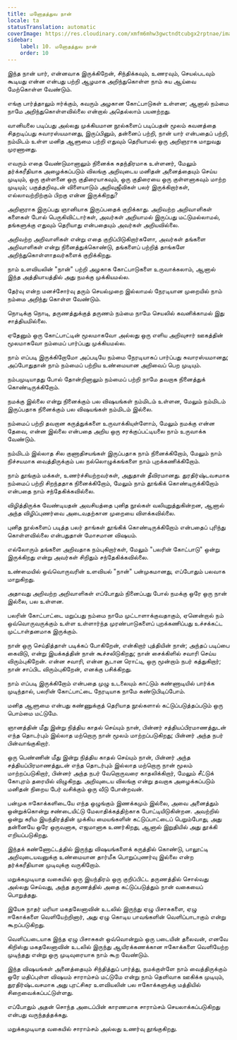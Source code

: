 ```yaml
---
title: மனோதத்துவ நான்
locale: ta
statusTranslation: automatic
coverImage: https://res.cloudinary.com/xmfm6mhw3gwctndtcubgx2rptnae/image/upload/v1741354419/small_cover_la_gran_rebelion_28716e29d2.webp
sidebar:
    label: 10. மனோதத்துவ நான்
    order: 10
---
```

இந்த நான் யார், என்னவாக இருக்கிறேன், சிந்திக்கவும், உணரவும், செயல்படவும் கூடியது என்ன என்பது பற்றி ஆழமாக அறிந்துகொள்ள நாம் சுய ஆய்வை மேற்கொள்ள வேண்டும்.

எங்கு பார்த்தாலும் ஈர்க்கும், கவரும் அழகான கோட்பாடுகள் உள்ளன; ஆனால் நம்மை நாமே அறிந்துகொள்ளவில்லை என்றால் அதெல்லாம் பயனற்றது.

வானியலை படிப்பது அல்லது முக்கியமான நூல்களைப் படிப்பதன் மூலம் கவனத்தை சிதறடிப்பது சுவாரஸ்யமானது, இருப்பினும், தன்னைப் பற்றி, நான் யார் என்பதைப் பற்றி, நம்மிடம் உள்ள மனித ஆளுமை பற்றி எதுவும் தெரியாமல் ஒரு அறிஞராக மாறுவது முரணானது.

எவரும் எதை வேண்டுமானாலும் நினைக்க சுதந்திரமாக உள்ளனர், மேலும் தர்க்கரீதியாக அழைக்கப்படும் விலங்கு அறிவுடைய மனிதன் அனைத்தையும் செய்ய முடியும், ஒரு குள்ளனை ஒரு குதிரையாகவும், ஒரு குதிரையை ஒரு குள்ளனாகவும் மாற்ற முடியும்; பகுத்தறிவுடன் விளையாடும் அறிவுஜீவிகள் பலர் இருக்கிறார்கள், எல்லாவற்றிற்கும் பிறகு என்ன இருக்கிறது?

அறிஞராக இருப்பது ஞானியாக இருப்பதைக் குறிக்காது. அறிவற்ற அறிவாளிகள் களைகள் போல் பெருகிவிட்டார்கள், அவர்கள் அறியாமல் இருப்பது மட்டுமல்லாமல், தங்களுக்கு எதுவும் தெரியாது என்பதையும் அவர்கள் அறியவில்லை.

அறிவற்ற அறிவாளிகள் என்று எதை குறிப்பிடுகிறார்களோ, அவர்கள் தங்களை அறிவாளிகள் என்று நினைத்துக்கொண்டு, தங்களைப் பற்றித் தாங்களே அறிந்துகொள்ளாதவர்களைக் குறிக்கிறது.

நாம் உளவியலின் "நான்" பற்றி அழகாக கோட்பாடுகளை உருவாக்கலாம், ஆனால் இந்த அத்தியாயத்தில் அது நமக்கு முக்கியமல்ல.

தேர்வு என்ற மனச்சோர்வு தரும் செயல்முறை இல்லாமல் நேரடியான முறையில் நாம் நம்மை அறிந்து கொள்ள வேண்டும்.

நொடிக்கு நொடி, தருணத்துக்குத் தருணம் நம்மை நாமே செயலில் கவனிக்காமல் இது சாத்தியமில்லை.

ஏதேனும் ஒரு கோட்பாட்டின் மூலமாகவோ அல்லது ஒரு எளிய அறிவுசார் ஊகத்தின் மூலமாகவோ நம்மைப் பார்ப்பது முக்கியமல்ல.

நாம் எப்படி இருக்கிறோமோ அப்படியே நம்மை நேரடியாகப் பார்ப்பது சுவாரஸ்யமானது; அப்போதுதான் நாம் நம்மைப் பற்றிய உண்மையான அறிவைப் பெற முடியும்.

நம்பமுடியாதது போல் தோன்றினாலும் நம்மைப் பற்றி நாமே தவறாக நினைத்துக் கொண்டிருக்கிறோம்.

நமக்கு இல்லை என்று நினைக்கும் பல விஷயங்கள் நம்மிடம் உள்ளன, மேலும் நம்மிடம் இருப்பதாக நினைக்கும் பல விஷயங்கள் நம்மிடம் இல்லை.

நம்மைப் பற்றி தவறான கருத்துக்களை உருவாக்கியுள்ளோம், மேலும் நமக்கு என்ன தேவை, என்ன இல்லை என்பதை அறிய ஒரு சரக்குப்பட்டியலை நாம் உருவாக்க வேண்டும்.

நம்மிடம் இல்லாத சில குணாதிசயங்கள் இருப்பதாக நாம் நினைக்கிறோம், மேலும் நாம் நிச்சயமாக வைத்திருக்கும் பல நல்லொழுக்கங்களை நாம் புறக்கணிக்கிறோம்.

நாம் தூங்கும் மக்கள், உணர்ச்சியற்றவர்கள், அதுதான் தீவிரமானது. துரதிர்ஷ்டவசமாக நம்மைப் பற்றி சிறந்ததாக நினைக்கிறோம், மேலும் நாம் தூங்கிக் கொண்டிருக்கிறோம் என்பதை நாம் சந்தேகிக்கவில்லை.

விழித்திருக்க வேண்டியதன் அவசியத்தை புனித நூல்கள் வலியுறுத்துகின்றன, ஆனால் அந்த விழிப்புணர்வை அடைவதற்கான முறையை விளக்கவில்லை.

புனித நூல்களைப் படித்த பலர் தாங்கள் தூங்கிக் கொண்டிருக்கிறோம் என்பதைப் புரிந்து கொள்ளவில்லை என்பதுதான் மோசமான விஷயம்.

எல்லோரும் தங்களை அறிவதாக நம்புகிறார்கள், மேலும் "பலரின் கோட்பாடு" ஒன்று இருக்கிறது என்று அவர்கள் சிறிதும் சந்தேகிக்கவில்லை.

உண்மையில் ஒவ்வொருவரின் உளவியல் "நான்" பன்முகமானது, எப்போதும் பலவாக மாறுகிறது.

அதாவது அறிவற்ற அறிவாளிகள் எப்போதும் நினைப்பது போல் நமக்கு ஒரே ஒரு நான் இல்லை, பல உள்ளன.

பலரின் கோட்பாட்டை மறுப்பது நம்மை நாமே முட்டாளாக்குவதாகும், ஏனென்றால் நம் ஒவ்வொருவருக்கும் உள்ள உள்ளார்ந்த முரண்பாடுகளைப் புறக்கணிப்பது உச்சக்கட்ட முட்டாள்தனமாக இருக்கும்.

நான் ஒரு செய்தித்தாள் படிக்கப் போகிறேன், என்கிறார் புத்தியின் நான்; அந்தப் படிப்பை கைவிடு, என்று இயக்கத்தின் நான் கூச்சலிடுகிறது; நான் சைக்கிளில் சவாரி செய்ய விரும்புகிறேன். என்ன சவாரி, என்ன சூடான ரொட்டி, ஒரு மூன்றாம் நபர் கத்துகிறார்; நான் சாப்பிட விரும்புகிறேன், எனக்கு பசிக்கிறது.

நாம் எப்படி இருக்கிறோம் என்பதை முழு உடலையும் காட்டும் கண்ணாடியில் பார்க்க முடிந்தால், பலரின் கோட்பாட்டை நேரடியாக நாமே கண்டுபிடிப்போம்.

மனித ஆளுமை என்பது கண்ணுக்குத் தெரியாத நூல்களால் கட்டுப்படுத்தப்படும் ஒரு பொம்மை மட்டுமே.

ஞானத்தின் மீது இன்று நித்திய காதல் செய்யும் நான், பின்னர் சத்தியப்பிரமாணத்துடன் எந்த தொடர்பும் இல்லாத மற்றொரு நான் மூலம் மாற்றப்படுகிறது; பின்னர் அந்த நபர் பின்வாங்குகிறார்.

ஒரு பெண்ணின் மீது இன்று நித்திய காதல் செய்யும் நான், பின்னர் அந்த சத்தியப்பிரமாணத்துடன் எந்த தொடர்பும் இல்லாத மற்றொரு நான் மூலம் மாற்றப்படுகிறார், பின்னர் அந்த நபர் வேறொருவரை காதலிக்கிறார், மேலும் சீட்டுக் கோபுரம் தரையில் விழுகிறது. அறிவுடைய விலங்கு என்று தவறாக அழைக்கப்படும் மனிதன் நிறைய பேர் வசிக்கும் ஒரு வீடு போன்றவன்.

பன்முக ஈகோக்களிடையே எந்த ஒழுங்கும் இணக்கமும் இல்லை, அவை அனைத்தும் ஒன்றுக்கொன்று சண்டையிட்டு மேலாதிக்கத்திற்காக போட்டியிடுகின்றன. அவற்றில் ஒன்று கரிம இயந்திரத்தின் முக்கிய மையங்களின் கட்டுப்பாட்டைப் பெறும்போது, அது தன்னையே ஒரே ஒருவனாக, எஜமானாக உணர்கிறது, ஆனால் இறுதியில் அது தூக்கி எறியப்படுகிறது.

இந்தக் கண்ணோட்டத்தில் இருந்து விஷயங்களைக் கருத்தில் கொண்டு, பாலூட்டி அறிவுடையவனுக்கு உண்மையான தார்மீக பொறுப்புணர்வு இல்லை என்ற தர்க்கரீதியான முடிவுக்கு வருகிறோம்.

மறுக்கமுடியாத வகையில் ஒரு இயந்திரம் ஒரு குறிப்பிட்ட தருணத்தில் சொல்வது அல்லது செய்வது, அந்த தருணத்தில் அதை கட்டுப்படுத்தும் நான் வகையைப் பொறுத்தது.

இயேசு நாதர் மரியா மகதலேனாவின் உடலில் இருந்து ஏழு பிசாசுகளை, ஏழு ஈகோக்களை வெளியேற்றினார், அது ஏழு கொடிய பாவங்களின் வெளிப்பாடாகும் என்று கூறப்படுகிறது.

வெளிப்படையாக இந்த ஏழு பிசாசுகள் ஒவ்வொன்றும் ஒரு படையின் தலைவன், எனவே கிறிஸ்து மகதலேனாவின் உடலில் இருந்து ஆயிரக்கணக்கான ஈகோக்களை வெளியேற்ற முடிந்தது என்று ஒரு முடிவுரையாக நாம் கூற வேண்டும்.

இந்த விஷயங்கள் அனைத்தையும் சிந்தித்துப் பார்த்து, நமக்குள்ளே நாம் வைத்திருக்கும் ஒரே மதிப்புள்ள விஷயம் சாராம்சம் மட்டுமே என்று நாம் தெளிவாக ஊகிக்க முடியும், துரதிர்ஷ்டவசமாக அது புரட்சிகர உளவியலின் பல ஈகோக்களுக்கு மத்தியில் சிறைவைக்கப்பட்டுள்ளது.

எப்போதும் அதன் சொந்த அடைப்பின் காரணமாக சாராம்சம் செயலாக்கப்படுகிறது என்பது வருந்தத்தக்கது.

மறுக்கமுடியாத வகையில் சாராம்சம் அல்லது உணர்வு தூங்குகிறது.

